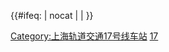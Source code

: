 {{鐵道路線 | lua = 1 | 铁道系统 = 上海地铁
| 模板名稱 = 上海轨道交通17号线
| 名稱 = [[上海地铁|上海轨道交通]][[上海轨道交通17号线|17号线]]
| 代表色 = {{上海地铁颜色|17|yes}}
| 背景顏色 = white
| 車站列表 = blstart=center ~ 
虹桥火车站 ~ 诸光路 ~ 蟠龙路 ~ 徐盈路 ~ 徐泾北城 ~ 嘉松中路 ~ 赵巷 ~ 汇金路 ~ 青浦新城 ~ 漕盈路 ~ 淀山湖大道 ~ 朱家角 ~ 东方绿舟
|未来发展 = blstart=center ~ 
虹桥火车站 ~ 诸光路 ~ 蟠龙路 ~ 徐盈路 ~ 徐泾北城 ~ 嘉松中路 ~ 赵巷 ~ 汇金路 ~ 青浦新城 ~ 漕盈路 ~ 淀山湖大道 ~ 朱家角 ~ 东方绿舟 ~ gstart ~ 西岑 ~ gend
}}<includeonly>{{#ifeq: {{{1}}} | nocat | <!--空--> | [[Category:上海轨道交通17号线车站]] }}</includeonly><noinclude>
[[Category:上海轨道交通路线车站模板‎|17]]
</noinclude>
